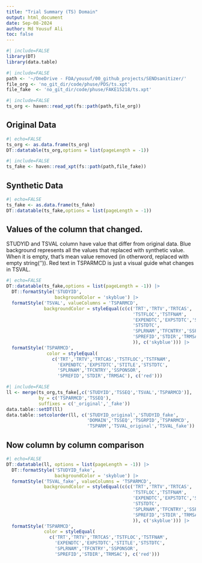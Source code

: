 ```yaml
---
title: "Trial Summary (TS) Domain"
output: html_document
date: Sep-08-2024
author: Md Yousuf Ali
toc: false
---
```




```r
#| include=FALSE
library(DT)
library(data.table)
```



```r
#| include=FALSE
path <- '~/OneDrive - FDA/yousuf/00_github_projects/SENDsanitizer/'
file_org <- 'no_git_dir/code/phuse/PDS/ts.xpt'
file_fake  <- 'no_git_dir/code/phuse/FAKE15218/ts.xpt'
```



```r
#| include=FALSE
ts_org <- haven::read_xpt(fs::path(path,file_org))
```

##  Original Data


```r
#| echo=FALSE
ts_org <- as.data.frame(ts_org)
DT::datatable(ts_org,options = list(pageLength = -1))
```



```r
#| include=FALSE
ts_fake <- haven::read_xpt(fs::path(path,file_fake))
```

## Synthetic Data


```r
#| echo=FALSE
ts_fake <- as.data.frame(ts_fake)
DT::datatable(ts_fake,options = list(pageLength = -1))
```

## Values of the column that changed.
STUDYID and TSVAL column have value that differ from original data.
Blue background represents all the values that replaced with synthetic value.
When it is empty, that's mean value removed
(in otherword, replaced with empty string('')).
Red text in TSPARMCD is just a visual guide what changes in TSVAL.

```r
#| echo=FALSE
DT::datatable(ts_fake,options = list(pageLength = -1)) |>
  DT::formatStyle('STUDYID',
                  backgroundColor = 'skyblue') |>
  formatStyle('TSVAL', valueColumns = 'TSPARMCD',
              backgroundColor = styleEqual(c(c('TRT','TRTV','TRTCAS',
                                               'TSTFLOC','TSTFNAM',
                                               'EXPENDTC','EXPSTDTC','STITLE',
                                               'STSTDTC',
                                               'SPLRNAM','TFCNTRY','SSPONSOR',
                                               'SPREFID','STDIR','TRMSAC'
                                               )), c('skyblue'))) |>
  formatStyle('TSPARMCD',
               color = styleEqual(
                 c('TRT','TRTV','TRTCAS','TSTFLOC','TSTFNAM',
                   'EXPENDTC','EXPSTDTC','STITLE','STSTDTC',
                   'SPLRNAM','TFCNTRY','SSPONSOR',
                   'SPREFID','STDIR','TRMSAC'), c('red')))
```



```r
#| include=FALSE
ll <- merge(ts_org,ts_fake[,c('STUDYID','TSSEQ','TSVAL','TSPARMCD')],
            by = c('TSPARMCD','TSSEQ'),
            suffixes = c('_original','_fake'))
data.table::setDT(ll)
data.table::setcolorder(ll, c('STUDYID_original','STUDYID_fake',
                              'DOMAIN','TSSEQ','TSGRPID','TSPARMCD',
                              'TSPARM','TSVAL_original','TSVAL_fake'))
```

##  Now column by column comparison

```r
#| echo=FALSE
DT::datatable(ll, options = list(pageLength = -1)) |>
  DT::formatStyle('STUDYID_fake',
                  backgroundColor = 'skyblue') |>
  formatStyle('TSVAL_fake', valueColumns = 'TSPARMCD',
              backgroundColor = styleEqual(c(c('TRT','TRTV','TRTCAS',
                                               'TSTFLOC','TSTFNAM',
                                               'EXPENDTC','EXPSTDTC','STITLE',
                                               'STSTDTC',
                                               'SPLRNAM','TFCNTRY','SSPONSOR',
                                               'SPREFID','STDIR','TRMSAC'
                                               )), c('skyblue'))) |>
  formatStyle('TSPARMCD',
              color = styleEqual(
                c('TRT','TRTV','TRTCAS','TSTFLOC','TSTFNAM',
                  'EXPENDTC','EXPSTDTC','STITLE','STSTDTC',
                  'SPLRNAM','TFCNTRY','SSPONSOR',
                  'SPREFID','STDIR','TRMSAC'), c('red')))
```


